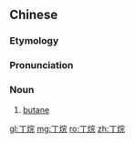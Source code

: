 ==Chinese==
{{zh-forms}}
{{wikipedia|lang=zh}}

===Etymology===
{{zh-compound|丁|烷|[[but-]]|[[-ane]]}}

===Pronunciation===
{{zh-pron
|m=dīngwán
|c=ding1 jyun4,ding1 jyun4-2
|cat=n
}}

===Noun===
{{zh-noun}}

# {{lb|zh|organic chemistry}} [[butane]]

[[gl:丁烷]]
[[mg:丁烷]]
[[ro:丁烷]]
[[zh:丁烷]]